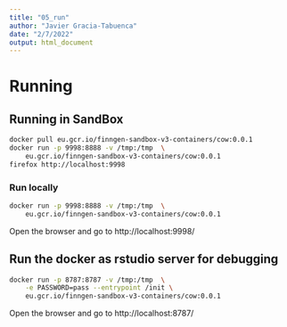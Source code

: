 ```yaml
---
title: "05_run"
author: "Javier Gracia-Tabuenca"
date: "2/7/2022"
output: html_document
---
```


# Running


## Running in SandBox 
 
```bash
docker pull eu.gcr.io/finngen-sandbox-v3-containers/cow:0.0.1
docker run -p 9998:8888 -v /tmp:/tmp  \
    eu.gcr.io/finngen-sandbox-v3-containers/cow:0.0.1
firefox http://localhost:9998

```
   

### Run locally 

```bash
docker run -p 9998:8888 -v /tmp:/tmp  \
    eu.gcr.io/finngen-sandbox-v3-containers/cow:0.0.1 

```

Open the browser and go to http://localhost:9998/


## Run the docker as rstudio server for debugging 

```bash
docker run -p 8787:8787 -v /tmp:/tmp  \
    -e PASSWORD=pass --entrypoint /init \
    eu.gcr.io/finngen-sandbox-v3-containers/cow:0.0.1
```

Open the browser and go to http://localhost:8787/